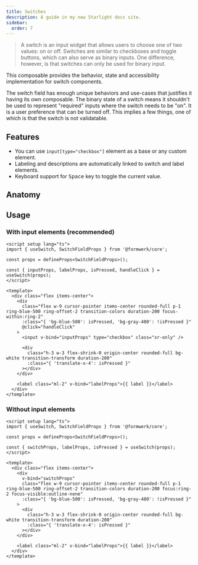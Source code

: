 ```yaml
---
title: Switches
description: A guide in my new Starlight docs site.
sidebar:
  order: 7
---
```



> A switch is an input widget that allows users to choose one of two values: on or off. Switches are similar to checkboxes and toggle buttons, which can also serve as binary inputs. One difference, however, is that switches can only be used for binary input.

This composable provides the behavior, state and accessibility implementation for switch components.

The switch field has enough unique behaviors and use-cases that justifies it having its own composable. The binary state of a switch means it shouldn't be used to represent "required" inputs where the switch needs to be "on". It is a user preference that can be turned off. This implies a few things, one of which is that the switch is not validatable.

## Features

- You can use `input[type="checkbox"]` element as a base or any custom element.
- Labeling and descriptions are automatically linked to switch and label elements.
- Keyboard support for <kbd>Space</kbd> key to toggle the current value.

## Anatomy

<AnatomyCanvas>
  <AnatomySwitch />
</AnatomyCanvas>

## Usage

### With input elements (recommended)

```vue
<script setup lang="ts">
import { useSwitch, SwitchFieldProps } from '@formwerk/core';

const props = defineProps<SwitchFieldProps>();

const { inputProps, labelProps, isPressed, handleClick } = useSwitch(props);
</script>

<template>
  <div class="flex items-center">
    <div
      class="flex w-9 cursor-pointer items-center rounded-full p-1 ring-blue-500 ring-offset-2 transition-colors duration-200 focus-within:ring-2"
      :class="{ 'bg-blue-500': isPressed, 'bg-gray-400': !isPressed }"
      @click="handleClick"
    >
      <input v-bind="inputProps" type="checkbox" class="sr-only" />

      <div
        class="h-3 w-3 flex-shrink-0 origin-center rounded-full bg-white transition-transform duration-200"
        :class="{ 'translate-x-4': isPressed }"
      ></div>
    </div>

    <label class="ml-2" v-bind="labelProps">{{ label }}</label>
  </div>
</template>
```

### Without input elements

```vue
<script setup lang="ts">
import { useSwitch, SwitchFieldProps } from '@formwerk/core';

const props = defineProps<SwitchFieldProps>();

const { switchProps, labelProps, isPressed } = useSwitch(props);
</script>

<template>
  <div class="flex items-center">
    <div
      v-bind="switchProps"
      class="flex w-9 cursor-pointer items-center rounded-full p-1 ring-blue-500 ring-offset-2 transition-colors duration-200 focus:ring-2 focus-visible:outline-none"
      :class="{ 'bg-blue-500': isPressed, 'bg-gray-400': !isPressed }"
    >
      <div
        class="h-3 w-3 flex-shrink-0 origin-center rounded-full bg-white transition-transform duration-200"
        :class="{ 'translate-x-4': isPressed }"
      ></div>
    </div>

    <label class="ml-2" v-bind="labelProps">{{ label }}</label>
  </div>
</template>
```
